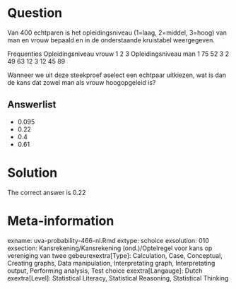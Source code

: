 Question
========

Van 400 echtparen is het opleidingsniveau (1=laag, 2=middel, 3=hoog) van man en vrouw bepaald en in de onderstaande kruistabel weergegeven.

Frequenties Opleidingsniveau vrouw
1 2 3
Opleidingsniveau man 1 75 52 3
2 49 63 12
3 12 45 89

Wanneer we uit deze steekproef aselect een echtpaar uitkiezen, wat is dan de kans dat zowel man als vrouw hoogopgeleid is? 

Answerlist
----------
* 0.095
* 0.22
* 0.4
* 0.61

Solution
========

The correct answer is  0.22 

Meta-information
================
exname: uva-probability-466-nl.Rmd 
extype: schoice 
exsolution: 010 
exsection: Kansrekening/Kansrekening (ond.)/Optelregel voor kans op vereniging van twee gebeurexextra[Type]: Calculation, Case, Conceptual, Creating graphs, Data manipulation, Interpretating graph, Interpretating output, Performing analysis, Test choice 
exextra[Langauge]: Dutch 
exextra[Level]: Statistical Literacy, Statistical Reasoning, Statistical Thinking 
